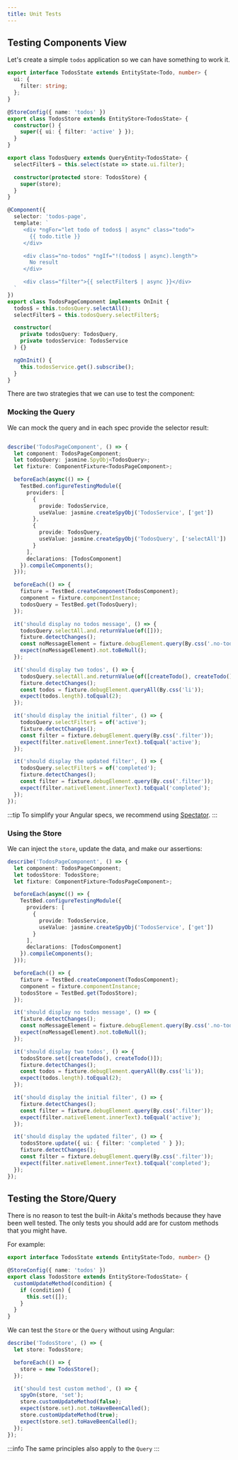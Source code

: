 ```yaml
---
title: Unit Tests
---
```


## Testing Components View

Let's create a simple `todos` application so we can have something to work it.

```ts title="todos.store.ts"
export interface TodosState extends EntityState<Todo, number> {
  ui: {
    filter: string;
  };
}

@StoreConfig({ name: 'todos' })
export class TodosStore extends EntityStore<TodosState> {
  constructor() {
    super({ ui: { filter: 'active' } });
  }
}
```

```ts title="todos.query.ts"
export class TodosQuery extends QueryEntity<TodosState> {
  selectFilter$ = this.select(state => state.ui.filter);

  constructor(protected store: TodosStore) {
    super(store);
  }
}
```

```ts title="todos-page.components.ts"
@Component({
  selector: 'todos-page',
  template: `
     <div *ngFor="let todo of todos$ | async" class="todo">
       {{ todo.title }}
     </div>

     <div class="no-todos" *ngIf="!(todos$ | async).length">
       No result
     </div>

     <div class="filter">{{ selectFilter$ | async }}</div> 
  `
})
export class TodosPageComponent implements OnInit {
  todos$ = this.todosQuery.selectAll();
  selectFilter$ = this.todosQuery.selectFilter$;

  constructor(
    private todosQuery: TodosQuery,
    private todosService: TodosService
  ) {}

  ngOnInit() {
    this.todosService.get().subscribe();
  }
}
```

There are two strategies that we can use to test the component:

### Mocking the Query

We can mock the query and in each spec provide the selector result:

```ts title="todos-page.component.spec.ts"

describe('TodosPageComponent', () => {
  let component: TodosPageComponent;
  let todosQuery: jasmine.SpyObj<TodosQuery>;
  let fixture: ComponentFixture<TodosPageComponent>;

  beforeEach(async(() => {
    TestBed.configureTestingModule({
      providers: [
        {
          provide: TodosService,
          useValue: jasmine.createSpyObj('TodosService', ['get'])
        },
        {
          provide: TodosQuery,
          useValue: jasmine.createSpyObj('TodosQuery', ['selectAll'])
        }
      ],
      declarations: [TodosComponent]
    }).compileComponents();
  }));

  beforeEach(() => {
    fixture = TestBed.createComponent(TodosComponent);
    component = fixture.componentInstance;
    todosQuery = TestBed.get(TodosQuery);
  });

  it('should display no todos message', () => {
    todosQuery.selectAll.and.returnValue(of([]));
    fixture.detectChanges();
    const noMessageElement = fixture.debugElement.query(By.css('.no-todos'));
    expect(noMessageElement).not.toBeNull();
  });

  it('should display two todos', () => {
    todosQuery.selectAll.and.returnValue(of([createTodo(), createTodo()]));
    fixture.detectChanges();
    const todos = fixture.debugElement.queryAll(By.css('li'));
    expect(todos.length).toEqual(2);
  });

  it('should display the initial filter', () => {
    todosQuery.selectFilter$ = of('active');
    fixture.detectChanges();
    const filter = fixture.debugElement.query(By.css('.filter'));
    expect(filter.nativeElement.innerText).toEqual('active');
  });

  it('should display the updated filter', () => {
    todosQuery.selectFilter$ = of('completed');
    fixture.detectChanges();
    const filter = fixture.debugElement.query(By.css('.filter'));
    expect(filter.nativeElement.innerText).toEqual('completed');
  });
});
```

:::tip
To simplify your Angular specs, we recommend using [Spectator](https://github.com/ngneat/spectator).
:::

### Using the Store

We can inject the `store`, update the data, and make our assertions:

```ts title="todos-page.component.spec.ts"
describe('TodosPageComponent', () => {
  let component: TodosPageComponent;
  let todosStore: TodosStore;
  let fixture: ComponentFixture<TodosPageComponent>;

  beforeEach(async(() => {
    TestBed.configureTestingModule({
      providers: [
        {
          provide: TodosService,
          useValue: jasmine.createSpyObj('TodosService', ['get'])
        }
      ],
      declarations: [TodosComponent]
    }).compileComponents();
  }));

  beforeEach(() => {
    fixture = TestBed.createComponent(TodosComponent);
    component = fixture.componentInstance;
    todosStore = TestBed.get(TodosStore);
  });

  it('should display no todos message', () => {
    fixture.detectChanges();
    const noMessageElement = fixture.debugElement.query(By.css('.no-todos'));
    expect(noMessageElement).not.toBeNull();
  });

  it('should display two todos', () => {
    todosStore.set([createTodo(), createTodo()]);
    fixture.detectChanges();
    const todos = fixture.debugElement.queryAll(By.css('li'));
    expect(todos.length).toEqual(2);
  });

  it('should display the initial filter', () => {
    fixture.detectChanges();
    const filter = fixture.debugElement.query(By.css('.filter'));
    expect(filter.nativeElement.innerText).toEqual('active');
  });

  it('should display the updated filter', () => {
    todosStore.update({ ui: { filter: 'completed ' } });
    fixture.detectChanges();
    const filter = fixture.debugElement.query(By.css('.filter'));
    expect(filter.nativeElement.innerText).toEqual('completed');
  });
});
```

## Testing the Store/Query
There is no reason to test the built-in Akita's methods because they have been well tested. The only tests you should add are for custom methods that you might have. 

For example:

```ts title="todos.store.ts"
export interface TodosState extends EntityState<Todo, number> {}

@StoreConfig({ name: 'todos' })
export class TodosStore extends EntityStore<TodosState> {
  customUpdateMethod(condition) {
    if (condition) {
      this.set([]);
    }
  }
}
```

We can test the `Store` or the `Query` without using Angular:

```ts title="todos.store.spec.ts"
describe('TodosStore', () => {
  let store: TodosStore;

  beforeEach(() => {
    store = new TodosStore();
  });

  it('should test custom method', () => {
    spyOn(store, 'set');
    store.customUpdateMethod(false);
    expect(store.set).not.toHaveBeenCalled();
    store.customUpdateMethod(true);
    expect(store.set).toHaveBeenCalled();
  });
});
```

:::info
The same principles also apply to the `Query`
:::